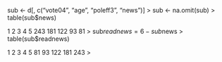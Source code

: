  sub <- d[, c("vote04", "age", "poleff3", "news")]
> sub <- na.omit(sub)
> table(sub$news)

  1   2   3   4   5 
243 181 122  93  81 
> sub$readnews = 6 - sub$news
> table(sub$readnews)

  1   2   3   4   5 
 81  93 122 181 243 
> 